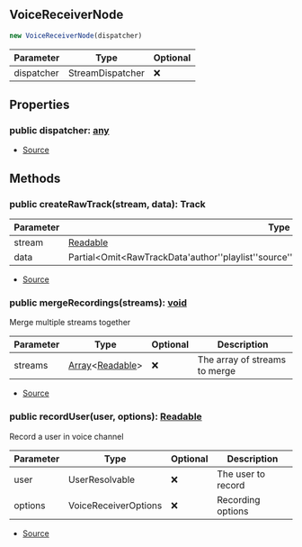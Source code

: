## VoiceReceiverNode


```typescript
new VoiceReceiverNode(dispatcher)
```
| Parameter | Type | Optional |
| ----------- | ----------- | ----------- |
| dispatcher | StreamDispatcher | ❌ |


## Properties
### public dispatcher: [any](https://www.typescriptlang.org/docs/handbook/2/everyday-types.html#any)
- [Source](https://github.com/Androz2091/discord-player/blob/cd18f37/packages/discord-player/src/Structures/VoiceReceiverNode.ts#L19)

## Methods
### public createRawTrack(stream, data): Track
| Parameter | Type | Optional |
| ----------- | ----------- | ----------- |
| stream | [Readable](https://nodejs.org/dist/latest/docs/api/stream.html#stream_class_stream_readable) | ❌ |
| data | Partial\<Omit\<RawTrackData'author''playlist''source''engine''raw''queryType''description''views'>> | ❌ |


- [Source](https://github.com/Androz2091/discord-player/blob/cd18f37/packages/discord-player/src/Structures/VoiceReceiverNode.ts#L21)
### public mergeRecordings(streams): [void](https://developer.mozilla.org/en-US/docs/Web/JavaScript/Reference/Global_Objects/undefined)
Merge multiple streams together



| Parameter | Type | Optional | Description |
| ----------- | ----------- | ----------- | ----------- |
| streams | [Array](https://developer.mozilla.org/en-US/docs/Web/JavaScript/Reference/Global_Objects/Array)\<[Readable](https://nodejs.org/dist/latest/docs/api/stream.html#stream_class_stream_readable)> | ❌ | The array of streams to merge |


- [Source](https://github.com/Androz2091/discord-player/blob/cd18f37/packages/discord-player/src/Structures/VoiceReceiverNode.ts#L45)
### public recordUser(user, options): [Readable](https://nodejs.org/dist/latest/docs/api/stream.html#stream_class_stream_readable)
Record a user in voice channel



| Parameter | Type | Optional | Description |
| ----------- | ----------- | ----------- | ----------- |
| user | UserResolvable | ❌ | The user to record |
| options | VoiceReceiverOptions | ❌ | Recording options |


- [Source](https://github.com/Androz2091/discord-player/blob/cd18f37/packages/discord-player/src/Structures/VoiceReceiverNode.ts#L56)